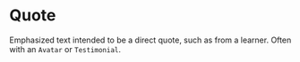 
<Meta title="Labs|Atoms/Quote" component={Quote} />

# Quote

<StoryStatus status="ready" />

Emphasized text intended to be a direct quote, such as from a learner.
Often with an `Avatar` or `Testimonial`.

<Preview withSource="open">
  <Story name="Quote">
    <Quote
      text={text(
        'Text',
        'Codecademy’s small lessons really help a person who has trouble focusing on long lessons.'
      )}
    />
  </Story>
</Preview>

<Props story="Quote" of={Quote} />
